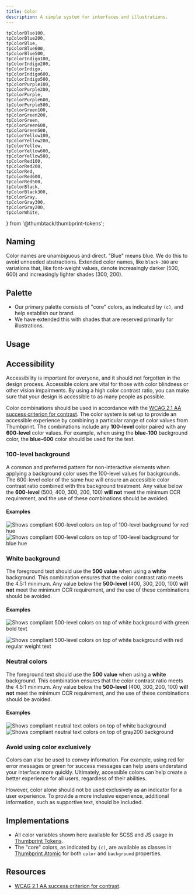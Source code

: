 ```yaml
---
title: Color
description: A simple system for interfaces and illustrations.
---
```


    tpColorBlue100,
    tpColorBlue200,
    tpColorBlue,
    tpColorBlue600,
    tpColorBlue500,
    tpColorIndigo100,
    tpColorIndigo200,
    tpColorIndigo,
    tpColorIndigo600,
    tpColorIndigo500,
    tpColorPurple100,
    tpColorPurple200,
    tpColorPurple,
    tpColorPurple600,
    tpColorPurple500,
    tpColorGreen100,
    tpColorGreen200,
    tpColorGreen,
    tpColorGreen600,
    tpColorGreen500,
    tpColorYellow100,
    tpColorYellow200,
    tpColorYellow,
    tpColorYellow600,
    tpColorYellow500,
    tpColorRed100,
    tpColorRed200,
    tpColorRed,
    tpColorRed600,
    tpColorRed500,
    tpColorBlack,
    tpColorBlack300,
    tpColorGray,
    tpColorGray300,
    tpColorGray200,
    tpColorWhite,
} from '@thumbtack/thumbprint-tokens';

## Naming

Color names are unambiguous and direct. "Blue" means blue. We do this to avoid unneeded abstractions. Extended color names, like `black-300` are variations that, like font-weight values, denote increasingly darker (500, 600) and increasingly lighter shades (300, 200).

## Palette

-   Our primary palette consists of "core" colors, as indicated by `(c)`, and help establish our brand.
-   We have extended this with shades that are reserved primarily for illustrations.

<div className="grid mt5">
    <Swatch name="blue-100" hex={tpColorBlue100} />
    <Swatch name="blue-200" hex={tpColorBlue200} />
    <Swatch hasBorder />
    <Swatch name="blue" hex={tpColorBlue} isCore />
    <Swatch name="blue-500" hex={tpColorBlue500} />
    <Swatch name="blue-600" hex={tpColorBlue600} />
    <Swatch name="indigo-100" hex={tpColorIndigo100} />
    <Swatch name="indigo-200" hex={tpColorIndigo200} />
    <Swatch hasBorder />
    <Swatch name="indigo" hex={tpColorIndigo} isCore />
    <Swatch name="indigo-500" hex={tpColorIndigo500} />
    <Swatch name="indigo-600" hex={tpColorIndigo600} />
    <Swatch name="purple-100" hex={tpColorPurple100} />
    <Swatch name="purple-200" hex={tpColorPurple200} />
    <Swatch hasBorder />
    <Swatch name="purple" hex={tpColorPurple} isCore />
    <Swatch name="purple-500" hex={tpColorPurple500} />
    <Swatch name="purple-600" hex={tpColorPurple600} />
    <Swatch name="green-100" hex={tpColorGreen100} />
    <Swatch name="green-200" hex={tpColorGreen200} />
    <Swatch hasBorder />
    <Swatch name="green" hex={tpColorGreen} isCore />
    <Swatch name="green-500" hex={tpColorGreen500} />
    <Swatch name="green-600" hex={tpColorGreen600} />
    <Swatch name="yellow-100" hex={tpColorYellow100} />
    <Swatch name="yellow-200" hex={tpColorYellow200} />
    <Swatch hasBorder />
    <Swatch name="yellow" hex={tpColorYellow} isCore />
    <Swatch name="yellow-500" hex={tpColorYellow500} />
    <Swatch name="yellow-600" hex={tpColorYellow600} />
    <Swatch name="red-100" hex={tpColorRed100} />
    <Swatch name="red-200" hex={tpColorRed200} />
    <Swatch hasBorder />
    <Swatch name="red" hex={tpColorRed} isCore />
    <Swatch name="red-500" hex={tpColorRed500} />
    <Swatch name="red-600" hex={tpColorRed600} />
    <Swatch hasBorder />
    <Swatch hasBorder />
    <Swatch name="black-300" hex={tpColorBlack300} isCore />
    <Swatch name="black" hex={tpColorBlack} isCore />
    <Swatch hasBorder />
    <Swatch hasBorder />
    <Swatch hasBorder />
    <Swatch name="gray-200" hex={tpColorGray200} isCore />
    <Swatch name="gray-300" hex={tpColorGray300} isCore />
    <Swatch name="gray" hex={tpColorGray} isCore />
    <Swatch hasBorder />
    <Swatch hasBorder />
    <Swatch hasBorder />
    <Swatch hasBorder />
    <Swatch hasBorder />
    <Swatch name="white" hex={tpColorWhite} isCore hasBorder />
    <Swatch hasBorder />
    <Swatch hasBorder />
</div>

## Usage

<SwatchUsage
    name="Blue"
    hex={tpColorBlue}
    doText="Highlights key actions in UI, buttons, links, icons, and branded moments"
    dontText="Success graphics, body copy, headlines"
/>

<SwatchUsage
    name="Indigo"
    hex={tpColorIndigo}
    doText="Graphs and data visualizations, tags, pills, status labels, illustrations"
    dontText="Text, icons"
/>

<SwatchUsage
    name="Purple"
    hex={tpColorPurple}
    doText="Graphs and data visualizations, tags, pills, status labels, illustrations"
    dontText="Text, icons"
/>

<SwatchUsage
    name="Green"
    hex={tpColorGreen}
    doText="Success graphics, completion, and confirmation"
    dontText="Text, background for white text, graphs and data visualizations, icons"
/>

<SwatchUsage
    name="Yellow"
    hex={tpColorYellow}
    doText="Stars, review charts, alerts, illustrations"
    dontText="Text, background for white text, graphs and data visualizations, icons"
/>

<SwatchUsage
    name="Red"
    hex={tpColorRed}
    doText="Icons, caution buttons, alerts, warning states"
    dontText="Background for white text, icons"
/>

<SwatchUsage
    name="Black"
    hex={tpColorBlack}
    doText="Headings, iconography, and small text that supports UI"
    dontText="Buttons, illustrations"
/>

<SwatchUsage
    name="Black300"
    hex={tpColorBlack300}
    doText="Subheadings and body copy"
    dontText="Logos, icons, backgrounds, borders"
/>

<SwatchUsage
    name="Gray"
    hex={tpColorGray}
    doText="Inactive icons, ghost text"
    dontText="Logos, icons, backgrounds, borders"
/>

<SwatchUsage name="Gray300" hex={tpColorGray300} doText="Borders" dontText="Text, buttons" />

<SwatchUsage
    name="Gray200"
    hex={tpColorGray200}
    doText="Backgrounds behind components, like cards"
    dontText="Text, buttons, borders, icons"
/>

<SwatchUsage
    hasBorder
    name="White"
    hex={tpColorWhite}
    doText="Text, borders, icons"
    dontText="On light backgrounds"
/>

## Accessibility

Accessibility is important for everyone, and it should not forgotten in the design process. Accessible colors are vital for those with color blindness or other vision impairments. By using a high color contrast ratio, you can make sure that your design is accessible to as many people as possible.

Color combinations should be used in accordance with the [WCAG 2.1 AA success criterion for contrast](https://www.w3.org/TR/WCAG21/#contrast-minimum). The color system is set up to provide an accessible experience by combining a particular range of color values from Thumbprint. The combinations include any **100-level** color paired with any **600-level** color values. For example, when using the **blue-100** background color, the **blue-600** color should be used for the text.

### 100-level background

A common and preferred pattern for non-interactive elements when applying a background color uses the 100-level values for backgrounds. The 600-level color of the same hue will ensure an accessible color contrast ratio combined with this background treatment. Any value below the **600-level** (500, 400, 300, 200, 100) **will not** meet the minimum CCR requirement, and the use of these combinations should be avoided.

#### Examples

<Img
    src="./100-600-levels-red.png"
    alt="Shows compliant 600-level colors on top of 100-level background for red hue"
/>
<Img
    src="./100-600-levels-blue.png"
    alt="Shows compliant 600-level colors on top of 100-level background for blue hue"
/>

### White background

The foreground text should use the **500 value** when using a **white** background. This combination ensures that the color contrast ratio meets the 4.5:1 minimum. Any value below the **500-level** (400, 300, 200, 100) **will not** meet the minimum CCR requirement, and the use of these combinations should be avoided.

#### Examples

<Img
    src="./white-500-levels-green-bold.png"
    alt="Shows compliant 500-level colors on top of white background with green bold text"
/>

<Img
    src="./white-500-levels-red.png"
    alt="Shows compliant 500-level colors on top of white background with red regular weight text"
/>

### Neutral colors

The foreground text should use the **500 value** when using a **white** background. This combination ensures that the color contrast ratio meets the 4.5:1 minimum. Any value below the **500-level** (400, 300, 200, 100) **will not** meet the minimum CCR requirement, and the use of these combinations should be avoided.

#### Examples

<Img
    src="./neutral-white.png"
    alt="Shows compliant neutral text colors on top of white background"
/>
<Img
    src="./neutral-gray200.png"
    alt="Shows compliant neutral text colors on top of gray200 background"
/>

### Avoid using color exclusively

Colors can also be used to convey information. For example, using red for error messages or green for success messages can help users understand your interface more quickly. Ultimately, accessible colors can help create a better experience for all users, regardless of their abilities.

However, color alone should not be used exclusively as an indicator for a user experience. To provide a more inclusive experience, additional information, such as supportive text, should be included.

## Implementations

-   All color variables shown here available for SCSS and JS usage in [Thumbprint Tokens](/tokens/#section-color).
-   The "core" colors, as indicated by `(c)`, are available as classes in [Thumbprint Atomic](/atomic/#section-color) for both `color` and `background` properties.

## Resources

-   [WCAG 2.1 AA success criterion for contrast](https://www.w3.org/TR/WCAG21/#contrast-minimum).
